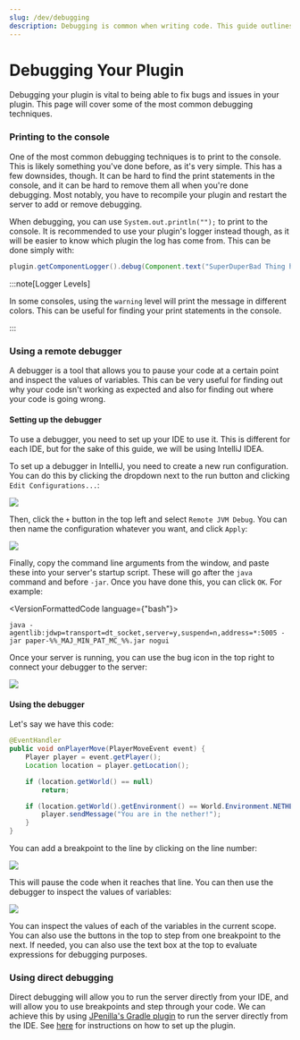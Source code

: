 ```yaml
---
slug: /dev/debugging
description: Debugging is common when writing code. This guide outlines the common ways to debug your plugin.
---
```


# Debugging Your Plugin

Debugging your plugin is vital to being able to fix bugs and issues in your plugin. This page will cover some of the most common debugging techniques.

### Printing to the console

One of the most common debugging techniques is to print to the console. This is likely something you've done before, as it's very simple.
This has a few downsides, though. It can be hard to find the print statements in the console, and it can be hard to remove them all when you're done debugging. Most notably, you have to recompile your plugin and restart the server to add or remove debugging.

When debugging, you can use `System.out.println("");` to print to the console. It is recommended to use your plugin's logger instead though,
as it will be easier to know which plugin the log has come from. This can be done simply with:

```java
plugin.getComponentLogger().debug(Component.text("SuperDuperBad Thing has happened"));
```

:::note[Logger Levels]

In some consoles, using the `warning` level will print the message in different colors.
This can be useful for finding your print statements in the console.

:::

### Using a remote debugger

A debugger is a tool that allows you to pause your code at a certain point and inspect the values of variables.
This can be very useful for finding out why your code isn't working as expected and also for finding out where your code is going wrong.

#### Setting up the debugger

To use a debugger, you need to set up your IDE to use it. This is different for each IDE, but for the sake of this guide, we will be using IntelliJ IDEA.

To set up a debugger in IntelliJ, you need to create a new run configuration.
You can do this by clicking the dropdown next to the run button and clicking `Edit Configurations...`:

![](./assets/config_dropdown.png)

Then, click the `+` button in the top left and select `Remote JVM Debug`. You can then name the configuration whatever you want, and click `Apply`:

![](./assets/config_add.png)

Finally, copy the command line arguments from the window, and paste these into your server's startup script.
These will go after the `java` command and before `-jar`. Once you have done this, you can click `OK`. For example:

<VersionFormattedCode language={"bash"}>
```
java -agentlib:jdwp=transport=dt_socket,server=y,suspend=n,address=*:5005 -jar paper-%%_MAJ_MIN_PAT_MC_%%.jar nogui
```
</VersionFormattedCode>

Once your server is running, you can use the bug icon in the top right to connect your debugger to the server:

![](./assets/debugger_connect.png)

#### Using the debugger

Let's say we have this code:

```java
@EventHandler
public void onPlayerMove(PlayerMoveEvent event) {
    Player player = event.getPlayer();
    Location location = player.getLocation();

    if (location.getWorld() == null)
        return;

    if (location.getWorld().getEnvironment() == World.Environment.NETHER) {
        player.sendMessage("You are in the nether!");
    }
}
```

You can add a breakpoint to the line by clicking on the line number:

![](./assets/add_breakpoints.png)

This will pause the code when it reaches that line. You can then use the debugger to inspect the values of variables:

![](./assets/debugger_use.png)

You can inspect the values of each of the variables in the current scope.
You can also use the buttons in the top to step from one breakpoint to the next.
If needed, you can also use the text box at the top to evaluate expressions for debugging purposes.

### Using direct debugging

Direct debugging will allow you to run the server directly from your IDE, and will allow you to use breakpoints and step through your code.
We can achieve this by using [JPenilla's Gradle plugin](https://github.com/jpenilla/run-task) to run the server directly from the IDE.
See [here](https://github.com/jpenilla/run-task#basic-usage) for instructions on how to set up the plugin.
